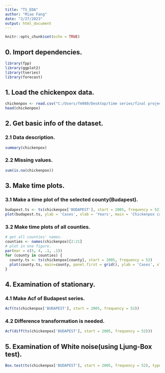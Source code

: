 ```yaml
---
title: "TS_EDA"
author: "Miao Fang"
date: "2/27/2023"
output: html_document
---
```


```r
knitr::opts_chunk$set(echo = TRUE)
```

## 0. Import dependencies.
```r
library(fpp)
library(ggplot2)
library(tseries)
library(forecast)
```

## 1. Load the chickenpox data.

```r
chickenpox <- read.csv("C:/Users/fm980/Desktop/time series/final project/hungary_chickenpox.csv")
head(chickenpox)
```

## 2. Get basic info of the dataset.
### 2.1 Data description.
```r
summary(chickenpox)
```
### 2.2 Missing values.
```r
sum(is.na(chickenpox))
```
## 3. Make time plots.
### 3.1 Make a time plot of the selected county(Budapest).
```r
budapest.ts <- ts(chickenpox['BUDAPEST'], start = 2005, frequency = 52)
plot(budapest.ts, ylab = 'Cases', xlab = 'Years', main = 'Chickenpox cases in Budapest')
```
### 3.2 Make time plots of all counties.
```r
# get all counties' names.
counties <- names(chickenpox)[2:21]
# plot in one figure.
par(mar = c(5, 4, .1, .1))
for (county in counties) {
  county.ts <- ts(chickenpox[county], start = 2005, frequency = 52)
  plot(county.ts, main=county, panel.first = grid(), ylab = 'Cases', xlab = 'Years')
}
```

## 4. Examination of stationary.
### 4.1 Make Acf of Budapest series.
```r
Acf(ts(chickenpox['BUDAPEST'], start = 2005, frequency = 52))
```
### 4.2 Difference transformation is needed.
```r
Acf(diff(ts(chickenpox['BUDAPEST'], start = 2005, frequency = 52)))
```

## 5. Examination of White noise(using Ljung-Box test).
```r
Box.test(ts(chickenpox['BUDAPEST'], start = 2005, frequency = 52), type = 'Lj', lag = 52)
```
